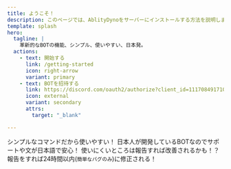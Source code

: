 ```yaml
---
title: ようこそ！
description: このページでは、AblityDynoをサーバーにインストールする方法を説明します。
template: splash
hero:
  tagline: |
    革新的なBOTの機能、シンプル、使いやすい、日本発。
  actions:
    - text: 開始する
      link: /getting-started
      icon: right-arrow
      variant: primary
    - text: BOTを招待する
      link: https://discord.com/oauth2/authorize?client_id=1117084917109620776
      icon: external
      variant: secondary
      attrs:
        target: "_blank"

---
```



<CardGrid stagger>
  <Card title="シンプルで使いやすい" icon="pencil">シンプルなコマンドだから使いやすい！</Card>
  <Card title="日本発" icon="translate">
    日本人が開発しているBOTなのでサポートや文が日本語で安心！
  </Card>
  <Card title="ユーザーがアイディアを出す" icon="comment">
    使いにくいところは報告すれば改善されるかも！？
  </Card>
  <Card title="バグの修正速度" icon="rocket">
    報告をすれば24時間以内(<small>簡単なバグのみ</small>)に修正される！
  </Card>
</CardGrid>
